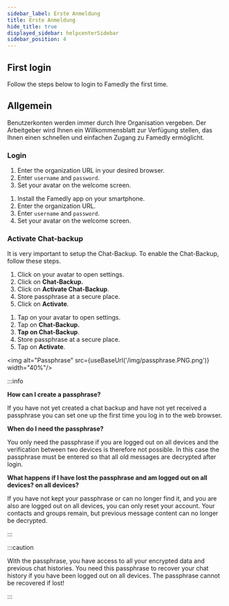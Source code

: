 ```yaml
---
sidebar_label: Erste Anmeldung
title: Erste Anmeldung
hide_title: true
displayed_sidebar: helpcenterSidebar
sidebar_position: 4
---
```



<div class="hero hero--primary">
  <div class="container">
    <h2 class="hero__title">First login</h2>
    <p class="hero__subtitle">Follow the steps below to login to Famedly the first time.</p>
  </div>
</div>

## Allgemein

Benutzerkonten werden immer durch Ihre Organisation vergeben. Der Arbeitgeber wird Ihnen ein Willkommensblatt zur Verfügung stellen, das Ihnen einen schnellen und einfachen Zugang zu Famedly ermöglicht.

### Login

<Tabs groupId="operating-systems">
  <TabItem value="web" label="Web">
  <ol>
    <li>Enter the organization URL in your desired browser.</li>
    <li>Enter <code>username</code> and <code>password</code>.</li>
    <li>Set your avatar on the welcome screen.</li>
  </ol>
  </TabItem>
  <TabItem value="mobile" label="Mobile" default>
  <ol>
    <li>Install the Famedly app on your smartphone.</li>
    <li>Enter the organization URL.</li>
    <li>Enter <code>username</code> and <code>password</code>.</li>
    <li>Set your avatar on the welcome screen.</li>
  </ol>
  </TabItem>
</Tabs>

### Activate Chat-backup

It is very important to setup the Chat-Backup. To enable the Chat-Backup, follow these steps.

<Tabs groupId="operating-systems">
  <TabItem value="web" label="Web">
  <ol>
    <li>Click on your avatar to open settings.</li>
    <li>Click on <b>Chat-Backup.</b></li>
    <li>Click on <b>Activate Chat-Backup</b>.</li>
    <li>Store passphrase at a secure place.</li>
    <li>Click on <b>Activate</b>.</li>    
  </ol>
  </TabItem>
  <TabItem value="mobile" label="Mobile" default>
  <ol>
    <li>Tap on your avatar to open settings.</li>
    <li>Tap on <b>Chat-Backup.</b></li>
    <li><b>Tap on Chat-Backup</b>.</li>
    <li>Store passphrase at a secure place.</li>
    <li>Tap on <b>Activate</b>.</li>
  </ol>
  </TabItem>
</Tabs>

<img alt="Passphrase" src={useBaseUrl('/img/passphrase.PNG.png')} width="40%"/>

:::info

**How can I create a passphrase?**

If you have not yet created a chat backup and have not yet received a passphrase you can set one up the first time you log in to the web browser.

**When do I need the passphrase?**

You only need the passphrase if you are logged out on all devices and the verification between two devices is therefore not possible. In this case the passphrase must be entered so that all old messages are decrypted after login.

**What happens if I have lost the passphrase and am logged out on all devices? on all devices?**

If you have not kept your passphrase or can no longer find it, and you are also are logged out on all devices, you can only reset your account. Your contacts and groups remain, but previous message content can no longer be decrypted. 

:::

:::caution

With the passphrase, you have access to all your encrypted data and previous chat histories. You need this passphrase to recover your chat history if you have been
logged out on all devices.
The passphrase cannot be recovered if lost!

:::

